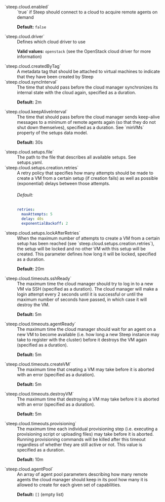 <dl>
<dt>`steep.cloud.enabled`</dt>
<dd>
`true` if Steep should connect to a cloud to acquire remote agents on demand

**Default:** `false`
</dd>

<dt>`steep.cloud.driver`</dt>
<dd>
Defines which cloud driver to use

**Valid values:** `openstack` (see the <DocsLink href="#openstack-cloud-driver">OpenStack cloud driver</DocsLink> for more information)
</dd>

<dt>`steep.cloud.createdByTag`</dt>
<dd>
A metadata tag that should be attached to virtual machines to indicate that
they have been created by Steep
</dd>

<dt>`steep.cloud.syncInterval`</dt>
<dd>
The time that should pass before the cloud manager synchronizes its internal
state with the cloud again, specified as a
<DocsLink href="#durations">duration</DocsLink>.

**Default:** 2m
</dd>

<dt>`steep.cloud.keepAliveInterval`</dt>
<dd>
The time that should pass before the cloud manager sends keep-alive messages
to a minimum of remote agents again (so that they do not shut down themselves),
specified as a <DocsLink href="#durations">duration</DocsLink>. See
`minVMs` property of the <DocsLink href="#setups">setups</DocsLink> data
model.

**Default:** 30s
</dd>

<dt>`steep.cloud.setups.file`</dt>
<dd>
The path to the file that describes all available
<DocsLink href="#setups">setups</DocsLink>. See
<DocsLink href="setupsyaml">setups.yaml</DocsLink>.
</dd>

<dt>`steep.cloud.setups.creation.retries`</dt>
<dd>
A <DocsLink href="#retry-policies">retry policy</DocsLink> that specifies
how many attempts should be made to create a VM from a certain
<DocsLink href="#setups">setup</DocsLink> (if creation fails) as well as
possible (exponential) delays between those attempts.

###### Default:

```yaml
retries:
  maxAttempts: 5
  delay: 40s
  exponentialBackoff: 2
```
</dd>

<dt>`steep.cloud.setups.lockAfterRetries`</dt>
<dd>
When the maximum number of attempts to create a VM from a certain
<DocsLink href="#setups">setup</DocsLink> has been reached (see
`steep.cloud.setups.creation.retries`), the setup will be locked and no other
VM with this setup will be created. This parameter defines how long it will be
locked, specified as a <DocsLink href="#durations">duration</DocsLink>.

**Default:** 20m
</dd>

<dt>`steep.cloud.timeouts.sshReady`</dt>
<dd>
The maximum time the cloud manager should try to log in to a new VM via SSH
(specified as a <DocsLink href="#durations">duration</DocsLink>).
The cloud manager will make a login attempt every 2 seconds until it is
successful or until the maximum number of seconds have passed, in which
case it will destroy the VM.

**Default:** 5m
</dd>

<dt>`steep.cloud.timeouts.agentReady`</dt>
<dd>
The maximum time the cloud manager should wait for an agent on a new VM to
become available (i.e. how long a new Steep instance may take to register
with the cluster) before it destroys the VM again (specified as a
<DocsLink href="#durations">duration</DocsLink>).

**Default:** 5m
</dd>

<dt>`steep.cloud.timeouts.createVM`</dt>
<dd>
The maximum time that creating a VM may take before it is aborted with an
error (specified as a <DocsLink href="#durations">duration</DocsLink>).

**Default:** 5m
</dd>

<dt>`steep.cloud.timeouts.destroyVM`</dt>
<dd>
The maximum time that destroying a VM may take before it is aborted with an
error (specified as a <DocsLink href="#durations">duration</DocsLink>).

**Default:** 5m
</dd>

<dt>`steep.cloud.timeouts.provisioning`</dt>
<dd>
The maximum time each individual provisioning step (i.e. executing a
provisioning script or uploading files) may take before it is aborted. Running
provisioning commands will be killed after this timeout regardless of whether
they are still active or not. This value is specified as
a <DocsLink href="#durations">duration</DocsLink>.

**Default:** 10m
</dd>

<dt>`steep.cloud.agentPool`</dt>
<dd>
An array of <DocsLink href="#agent-pool-parameters">agent pool parameters</DocsLink>
describing how many remote agents the cloud manager should keep in its pool
how many it is allowed to create for each given set of capabilities.

**Default:** `[]` (empty list)
</dd>
</dl>
